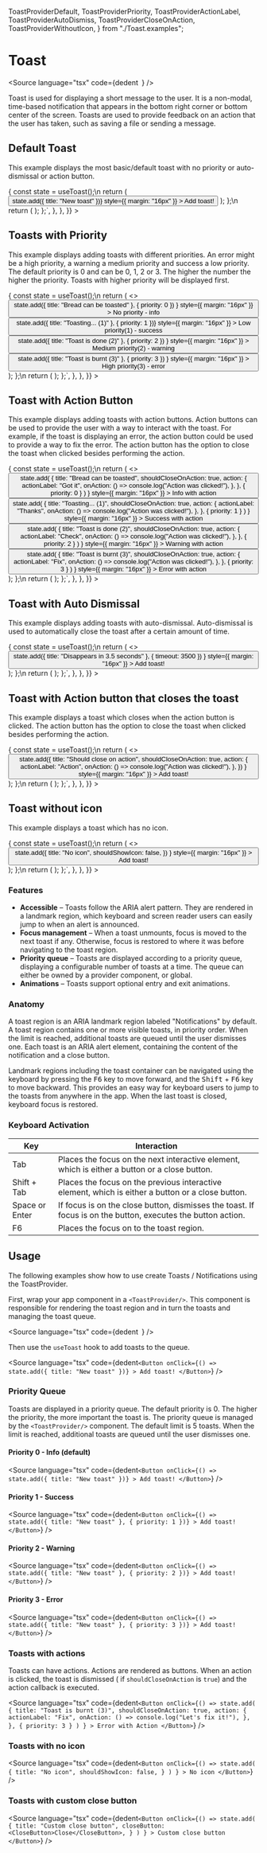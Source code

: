   ToastProviderDefault,
  ToastProviderPriority,
  ToastProviderActionLabel,
  ToastProviderAutoDismiss,
  ToastProviderCloseOnAction,
  ToastProviderWithoutIcon,
} from "./Toast.examples";

<Meta title="Status/Toast" component={Toast} />

# Toast

<Source
  language="tsx"
  code={dedent`
  `}
/>

Toast is used for displaying a short message to the user. It is a non-modal, time-based notification that appears in the bottom right corner or bottom center of the screen. Toasts are used to provide feedback on an action that the user has taken, such as saving a file or sending a message.

## Default Toast

This example displays the most basic/default toast with no priority or auto-dismissal or action button.

<Preview>
  <Story
    name="a) Default Toast"
    args={{}}
    parameters={{
      docs: {
        source: {
          code: dedent`
const ToastTriggersForDefaultExample = () => {
  const state = useToast();\n
  return (
    <Button
      onClick={() => state.add({ title: "New toast" })}
      style={{ margin: "16px" }}
    >
      Add toast!
    </Button>
  );
};\n
  return (
    <ToastProvider>
      <ToastTriggersForDefaultExample />
    </ToastProvider>
  );
};`,
        },
      },
    }}
  >
    <ToastProviderDefault />
  </Story>
</Preview>

<Source language="tsx" id="data-toast--a-default-toast" />

## Toasts with Priority

This example displays adding toasts with different priorities.
An error might be a high priority, a warning a medium priority and success a low priority.
The default priority is 0 and can be 0, 1, 2 or 3.
The higher the number the higher the priority.
Toasts with higher priority will be displayed first.

<Preview>
  <Story
    name="b) Toast Priority"
    args={{}}
    parameters={{
      docs: {
        source: {
          code: dedent`
const ToastTriggersForPriorityExample = () => {
  const state = useToast();\n
  return (
    <>
      <Button
        onClick={() =>
          state.add({ title: "Bread can be toasted" }, { priority: 0 })
        }
        style={{ margin: "16px" }}
      >
        No priority - info
      </Button>
      <Button
        onClick={() => state.add({ title: "Toasting... (1)" }, { priority: 1 })}
        style={{ margin: "16px" }}
      >
        Low priority(1) - success
      </Button>
      <Button
        onClick={() =>
          state.add({ title: "Toast is done (2)" }, { priority: 2 })
        }
        style={{ margin: "16px" }}
      >
        Medium priority(2) - warning
      </Button>
      <Button
        onClick={() =>
          state.add({ title: "Toast is burnt (3)" }, { priority: 3 })
        }
        style={{ margin: "16px" }}
      >
        High priority(3) - error
      </Button>
    </>
  );
};\n
  return (
    <ToastProvider>
      <ToastTriggersForPriorityExample />
    </ToastProvider>
  );
};`,
        },
      },
    }}
  >
    <ToastProviderPriority />
  </Story>
</Preview>

<Source language="tsx" id="data-toast--b-toast-priority" />

## Toast with Action Button

This example displays adding toasts with action buttons.
Action buttons can be used to provide the user with a way to interact with the toast.
For example, if the toast is displaying an error, the action button could be used to provide a way to fix the error.
The action button has the option to close the toast when clicked besides performing the action.

<Preview>
  <Story
    name="c) Toast Action Buttons"
    args={{}}
    parameters={{
      docs: {
        source: {
          code: dedent`
const ToastTriggersForActionLabelExample = () => {
  const state = useToast();\n
  return (
    <>
      <Button
        onClick={() =>
          state.add(
            {
              title: "Bread can be toasted",
              shouldCloseOnAction: true,
              action: {
                actionLabel: "Got it",
                onAction: () => console.log("Action was clicked!"),
              },
            },
            { priority: 0 }
          )
        }
        style={{ margin: "16px" }}
      >
        Info with action
      </Button>
      <Button
        onClick={() =>
          state.add(
            {
              title: "Toasting... (1)",
              shouldCloseOnAction: true,
              action: {
                actionLabel: "Thanks",
                onAction: () => console.log("Action was clicked!"),
              },
            },
            { priority: 1 }
          )
        }
        style={{ margin: "16px" }}
      >
        Success with action
      </Button>
      <Button
        onClick={() =>
          state.add(
            {
              title: "Toast is done (2)",
              shouldCloseOnAction: true,
              action: {
                actionLabel: "Check",
                onAction: () => console.log("Action was clicked!"),
              },
            },
            { priority: 2 }
          )
        }
        style={{ margin: "16px" }}
      >
        Warning with action
      </Button>
      <Button
        onClick={() =>
          state.add(
            {
              title: "Toast is burnt (3)",
              shouldCloseOnAction: true,
              action: {
                actionLabel: "Fix",
                onAction: () => console.log("Action was clicked!"),
              },
            },
            { priority: 3 }
          )
        }
        style={{ margin: "16px" }}
      >
        Error with action
      </Button>
    </>
  );
};\n
  return (
    <ToastProvider>
      <ToastTriggersForActionLabelExample />
    </ToastProvider>
  );
};`,
        },
      },
    }}
  >
    <ToastProviderActionLabel />
  </Story>
</Preview>

<Source language="tsx" id="data-toast--c-toast-action-button" />

## Toast with Auto Dismissal

This example displays adding toasts with auto-dismissal.
Auto-dismissal is used to automatically close the toast after a certain amount of time.

<Preview>
  <Story
    name="d) Auto Dismiss"
    args={{}}
    parameters={{
      docs: {
        source: {
          code: dedent`
const ToastTriggersForAutoDismissExample = () => {
  const state = useToast();\n
  return (
    <>
      <Button
        onClick={() =>
          state.add({ title: "Disappears in 3.5 seconds" }, { timeout: 3500 })
        }
        style={{ margin: "16px" }}
      >
        Add toast!
      </Button>
    </>
  );
};\n
  return (
    <ToastProvider>
      <ToastTriggersForAutoDismissExample />
    </ToastProvider>
  );
};`,
        },
      },
    }}
  >
    <ToastProviderAutoDismiss />
  </Story>
</Preview>

<Source language="tsx" id="data-toast--d--toast-auto-dismissal" />

## Toast with Action button that closes the toast

This example displays a toast which closes when the action button is clicked.
The action button has the option to close the toast when clicked besides performing the action.

<Preview>
  <Story
    name="e) Close on Action"
    args={{}}
    parameters={{
      docs: {
        source: {
          code: dedent`
const ToastTriggersForCloseOnActionExample = () => {
  const state = useToast();\n
  return (
    <>
      <Button
        onClick={() =>
          state.add({
            title: "Should close on action",
            shouldCloseOnAction: true,
            action: {
              actionLabel: "Action",
              onAction: () => console.log("Action was clicked!"),
            },
          })
        }
        style={{ margin: "16px" }}
      >
        Add toast!
      </Button>
    </>
  );
};\n
  return (
    <ToastProvider>
      <ToastTriggersForCloseOnActionExample />
    </ToastProvider>
  );
};`,
        },
      },
    }}
  >
    <ToastProviderCloseOnAction />
  </Story>
</Preview>

<Source language="tsx" id="data-toast--e-toast-close-on-action" />

## Toast without icon

This example displays a toast which has no icon.

<Preview>
  <Story
    name="f) No icon"
    args={{}}
    parameters={{
      docs: {
        source: {
          code: dedent`
const ToastTriggersForWithoutIcon = () => {
  const state = useToast();\n
  return (
    <>
      <Button
        onClick={() =>
          state.add({
            title: "No icon",
            shouldShowIcon: false,
          })
        }
        style={{ margin: "16px" }}
      >
        Add toast!
      </Button>
    </>
  );
};\n
  return (
    <ToastProvider>
      <ToastTriggersForWithoutIcon />
    </ToastProvider>
  );
};`,
        },
      },
    }}
  >
    <ToastProviderWithoutIcon />
  </Story>
</Preview>

<Source language="tsx" id="data-toast--f-toast-no-icon" />

### Features

- **Accessible** – Toasts follow the ARIA alert pattern. They are rendered in a landmark region, which keyboard and screen reader users can easily jump to when an alert is announced.
- **Focus management** – When a toast unmounts, focus is moved to the next toast if any. Otherwise, focus is restored to where it was before navigating to the toast region.
- **Priority queue** – Toasts are displayed according to a priority queue, displaying a configurable number of toasts at a time. The queue can either be owned by a provider component, or global.
- **Animations** – Toasts support optional entry and exit animations.

### Anatomy

A toast region is an ARIA landmark region labeled "Notifications" by default. A toast region contains one or more visible toasts, in priority order. When the limit is reached, additional toasts are queued until the user dismisses one. Each toast is an ARIA alert element, containing the content of the notification and a close button.

Landmark regions including the toast container can be navigated using the keyboard by pressing the <kbd>F6</kbd> key to move forward, and the <kbd>Shift</kbd> + <kbd>F6</kbd> key to move backward. This provides an easy way for keyboard users to jump to the toasts from anywhere in the app. When the last toast is closed, keyboard focus is restored.

### Keyboard Activation

| Key            | Interaction                                                                                                  |
| -------------- | ------------------------------------------------------------------------------------------------------------ |
| Tab            | Places the focus on the next interactive element, which is either a button or a close button.                |
| Shift + Tab    | Places the focus on the previous interactive element, which is either a button or a close button.            |
| Space or Enter | If focus is on the close button, dismisses the toast. If focus is on the button, executes the button action. |
| F6             | Places the focus on to the toast region.                                                                     |

## Usage

The following examples show how to use create Toasts / Notifications using the ToastProvider.

First, wrap your app component in a `<ToastProvider/>`. This component is responsible for rendering the toast region and in turn the toasts and managing the toast queue.

<Source
  language="tsx"
  code={dedent`
  `}
/>

Then use the `useToast` hook to add toasts to the queue.

<Source
  language="tsx"
  code={dedent`
    <Button
      onClick={() => state.add({ title: "New toast" })}
    >
      Add toast!
    </Button>
  `}
/>

### Priority Queue

Toasts are displayed in a priority queue. The default priority is 0. The higher the priority, the more important the toast is. The priority queue is managed by the `<ToastProvider/>` component. The default limit is 5 toasts. When the limit is reached, additional toasts are queued until the user dismisses one.

#### Priority 0 - Info (default)

<Source
  language="tsx"
  code={dedent`
    <Button
      onClick={() => state.add({ title: "New toast" })}
    >
      Add toast!
    </Button>
  `}
/>

#### Priority 1 - Success

<Source
  language="tsx"
  code={dedent`
    <Button
      onClick={() => state.add({ title: "New toast" }, { priority: 1 })}
    >
      Add toast!
    </Button>
  `}
/>

#### Priority 2 - Warning

<Source
  language="tsx"
  code={dedent`
    <Button
      onClick={() => state.add({ title: "New toast" }, { priority: 2 })}
    >
      Add toast!
    </Button>
  `}
/>

#### Priority 3 - Error

<Source
  language="tsx"
  code={dedent`
    <Button
      onClick={() => state.add({ title: "New toast" }, { priority: 3 })}
    >
      Add toast!
    </Button>
  `}
/>

### Toasts with actions

Toasts can have actions. Actions are rendered as buttons. When an action is clicked, the toast is dismissed ( if `shouldCloseOnAction` is `true`) and the action callback is executed.

<Source
  language="tsx"
  code={dedent`
    <Button
        onClick={() =>
          state.add(
            {
              title: "Toast is burnt (3)",
              shouldCloseOnAction: true,
              action: {
                actionLabel: "Fix",
                onAction: () => console.log("Let's fix it!"),
              },
            },
            { priority: 3 }
          )
        }
      >
        Error with Action
      </Button>
  `}
/>

### Toasts with no icon

<Source
  language="tsx"
  code={dedent`
    <Button
        onClick={() =>
          state.add(
            {
              title: "No icon",
              shouldShowIcon: false,
            }
          )
        }
      >
        No icon
      </Button>
  `}
/>

### Toasts with custom close button

<Source
  language="tsx"
  code={dedent`
    <Button
        onClick={() =>
          state.add(
            {
              title: "Custom close button",
              closeButton: <CloseButton>Close</CloseButton>,
            }
          )
        }
      >
        Custom close button
      </Button>
  `}
/>
